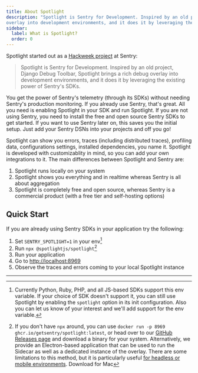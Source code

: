 ```yaml
---
title: About Spotlight
description: "Spotlight is Sentry for Development. Inspired by an old project, Django Debug Toolbar, Spotlight brings a rich debug
overlay into development environments, and it does it by leveraging the existing power of Sentry's SDKs."
sidebar:
  label: What is Spotlight?
  order: 0
---
```


Spotlight started out as a [Hackweek project](https://syntax.fm/show/666/hackweek-projects-realtime-markdown-editor-and-a-hardware-recording-button) at Sentry:

> Spotlight is Sentry for Development. Inspired by an old project, Django Debug Toolbar, Spotlight brings a rich debug
overlay into development environments, and it does it by leveraging the existing power of Sentry's SDKs.

You get the power of Sentry's telemetry (through its SDKs) without needing Sentry's production monitoring. If you already use Sentry, that's great. All you need is enabling Spotlight in your SDK and run Spotlight. If you are not using Sentry, you need to install the free and open source Sentry SDKs to get started. If you want to use Sentry later on, this saves you the initial setup. Just add your Sentry DSNs into your projects and off you go!

Spotlight can show you errors, traces (including distributed traces), profiling data, configurations settings, installed dependencies, you name it. Spotlight is developed with customizablity in mind, so you can add your own integrations to it.
The main differences between Spotlight and Sentry are:

1. Spotlight runs locally on your system
2. Spotlight shows you everything and in realtime whereas Sentry is all about aggregation
3. Spotlight is completely free and open source, whereas Sentry is a commercial product (with a free tier and self-hosting options)

## Quick Start

If you are already using Sentry SDKs in your application try the following:

1. Set `SENTRY_SPOTLIGHT=1` in your env[^1]
2. Run `npx @spotlightjs/spotlight`[^2]
3. Run your application
4. Go to [http://localhost:8969](http://localhost:8969)
5. Observe the traces and errors coming to your local Spotlight instance

---

[^1]: Currently Python, Ruby, PHP, and all JS-based SDKs support this env variable. If your choice of SDK doesn't support it, you can still use Spotlight by enabling the `spotlight` option in its init configuration. Also you can let us know of your interest and we'll add support for the env variable.
[^2]: If you don't have `npx` around, you can use `docker run -p 8969 ghcr.io/getsentry/spotlight:latest`, or head over to our [GitHub Releases page](https://github.com/getsentry/spotlight/releases/latest) and download a binary for your system. Alternatively, we provide an Electron-based application that can be used to run the Sidecar as well as a dedicated instance of the overlay. There are some limitations to this method, but it is particularly useful [for headless or mobile environments](/setup/headless/). <DownloadButton>Download for Mac</DownloadButton>
